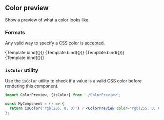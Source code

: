 

<Meta title="Private API/ColorPreview" component={ColorPreview} />

## Color preview

Show a preview of what a color looks like.

### Formats

Any valid way to specify a CSS color is accepted.


<Canvas>
  <Story name="Hex" args={{color: '#FF0000'}}>
    {Template.bind({})}
  </Story>
  <Story name="RGB" args={{color: 'rgb(0, 255, 0)'}}>
    {Template.bind({})}
  </Story>
  <Story name="RGBA" args={{color: 'rgba(0, 0, 255, 0.5)'}}>
    {Template.bind({})}
  </Story>
  <Story name="HSLA" args={{color: 'hsla(20, 80%, 75%, 1)'}}>
    {Template.bind({})}
  </Story>
</Canvas>

<ArgsTable of={ColorPreview} />

### `isColor` utility

Use the `isColor` utility to check if a value is a valid CSS color before rendering this
component.

```jsx
import ColorPreview, {isColor} from './ColorPreview';

const MyComponent = () => {
  return isColor('rgb(255, 0, 0)') ? <ColorPreview color="rgb(255, 0, 0)" /> : null;
};
```
